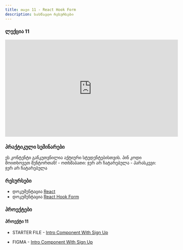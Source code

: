 ```yaml
---
title: თავი 11 - React Hook Form
description: სასწავლო რესურსები
---
```


### ლექცია 11

<iframe
  width="560"
  height="315"
  src="https://www.youtube.com/embed/c51FKulbWpU?si=N5v0rqJimB54IJU4"
  title="YouTube video player"
  frameborder="0"
  allow="accelerometer; autoplay; clipboard-write; encrypted-media; gyroscope; picture-in-picture; web-share"
  referrerpolicy="strict-origin-when-cross-origin"
  allowFullScreen
></iframe>

### პრაქტიკული სემინარები

<Card>
  <PinCodeProtectedContent>
    <Locked>
      ეს კონტენტი განკუთვნილია აქტიური სტუდენტებისთვის. პინ კოდი მოითხოვეთ
      მენტორთან!
    </Locked>
    <Unlocked>
      - ოთხშაბათი: ჯერ არ ჩატარებულა
      - პარასკევი: ჯერ არ ჩატარებულა
    </Unlocked>
  </PinCodeProtectedContent>
</Card>

### რესურსები

- დოკუმენტაცია [React](https://react.dev)
- დოკუმენტაცია [React Hook Form](https://react-hook-form.com/)

### პროექტები

#### პროექტი 11

- STARTER FILE - [Intro Component With Sign Up](https://drive.google.com/file/d/1yuFSIUNo2_hyEiqav_HF-dTH6iszHTRC/view?usp=sharing)

- FIGMA - [Intro Component With Sign Up](https://www.figma.com/file/zpZb32QRHlO7iXDLikmQdz/intro-component-with-sign-up-form)

